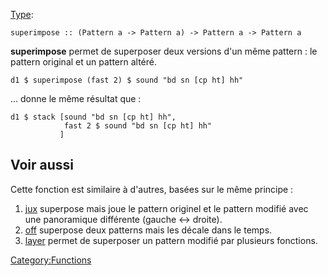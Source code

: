 <languages/>
{{DISPLAYTITLE:superimpose}} 
[[Type signature|Type]]: <source inline>superimpose :: (Pattern a -> Pattern a) -> Pattern a -> Pattern a</source>

'''superimpose''' permet de superposer deux versions d'un même pattern : le pattern original et un pattern altéré.

<source>
d1 $ superimpose (fast 2) $ sound "bd sn [cp ht] hh"
</source>

... donne le même résultat que :

<source>
d1 $ stack [sound "bd sn [cp ht] hh",
            fast 2 $ sound "bd sn [cp ht] hh"
           ]
</source>

== Voir aussi ==

Cette fonction est similaire à d'autres, basées sur le même principe : 
#  [[jux]] superpose mais joue le pattern originel et le pattern modifié avec une panoramique différente (gauche <-> droite).
# [[off]] superpose deux patterns mais les décale dans le temps. 
# [[layer]] permet de superposer un pattern modifié par plusieurs fonctions.

[[Category:Functions]]